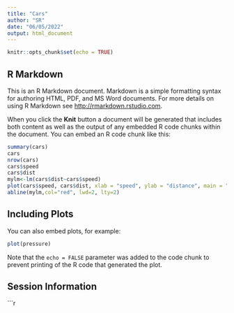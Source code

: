 ```yaml
---
title: "Cars"
author: "SR"
date: "06/05/2022"
output: html_document
---
```


```r
knitr::opts_chunk$set(echo = TRUE)
```

## R Markdown

This is an R Markdown document. Markdown is a simple formatting syntax for authoring HTML, PDF, and MS Word documents. For more details on using R Markdown see <http://rmarkdown.rstudio.com>.

When you click the **Knit** button a document will be generated that includes both content as well as the output of any embedded R code chunks within the document. You can embed an R code chunk like this:

```r
summary(cars)
cars
nrow(cars)
cars$speed
cars$dist
mylm<-lm(cars$dist~cars$speed)
plot(cars$speed, cars$dist, xlab = "speed", ylab = "distance", main = "Cars speed vs distance", pch=19)
abline(mylm,col="red", lwd=2, lty=2)
```

## Including Plots

You can also embed plots, for example:

```r
plot(pressure)
```

Note that the `echo = FALSE` parameter was added to the code chunk to prevent printing of the R code that generated the plot.


## Session Information
```r

